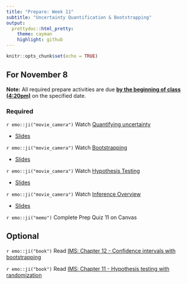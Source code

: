 ```yaml
---
title: "Prepare: Week 11"
subtitle: "Uncertainty Quantification & Bootstrapping"
output: 
  prettydoc::html_pretty:
    theme: cayman
    highlight: github
---
```


```r
knitr::opts_chunk$set(echo = TRUE)
```


## For November 8

**Note:** All required prepare activities are due **<u>by the beginning of class (4:20pm)</u>** on the specified date.

### Required

`r emo::ji("movie_camera")` Watch [Quantifying uncertainty](https://youtu.be/LYpKrtZmQtI)

- [Slides](https://kgfitzgerald.github.io/APU_MATH_250/slides/32-quantify-uncertainty.html)

`r emo::ji("movie_camera")` Watch [Bootstrapping](https://youtu.be/bdqpI3iVOso)

- [Slides](https://kgfitzgerald.github.io/APU_MATH_250/slides/33-bootstrap.html)

`r emo::ji("movie_camera")` Watch [Hypothesis Testing](https://warpwire.duke.edu/w/YQ4GAA/)

- [Slides](https://kgfitzgerald.github.io/APU_MATH_250/slides/34-hypothesis-testing.html)

`r emo::ji("movie_camera")` Watch [Inference Overview](https://warpwire.duke.edu/w/YQ4GAA/)

- [Slides](https://kgfitzgerald.github.io/APU_MATH_250/slides/35-inference-overview.html)

`r emo::ji("memo")` Complete Prep Quiz 11 on Canvas

## Optional 

`r emo::ji("book")` Read [IMS: Chapter 12 - Confidence intervals with bootstrapping](https://openintro-ims.netlify.app/foundations-bootstrapping.html)

`r emo::ji("book")` Read [IMS: Chapter 11 - Hypothesis testing with randomization](https://openintro-ims.netlify.app/foundations-randomization.html)





